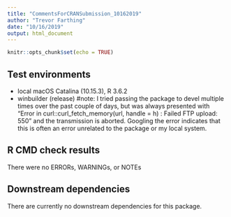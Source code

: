 ```yaml
---
title: "CommentsForCRANSubmission_10162019"
author: "Trevor Farthing"
date: "10/16/2019"
output: html_document
---
```


```r
knitr::opts_chunk$set(echo = TRUE)
```

## Test environments
* local macOS Catalina (10.15.3), R 3.6.2
* winbuilder (release) #note: I tried passing the package to devel multiple times over the past couple of days, but was always presented with "Error in curl::curl_fetch_memory(url, handle = h) : Failed FTP upload: 550" and the transmission is aborted. Googling the error indicates that this is often an error unrelated to the package or my local system.

## R CMD check results
There were no ERRORs, WARNINGs, or NOTEs 

## Downstream dependencies

There are currently no downstream dependencies for this package.

```r

```
